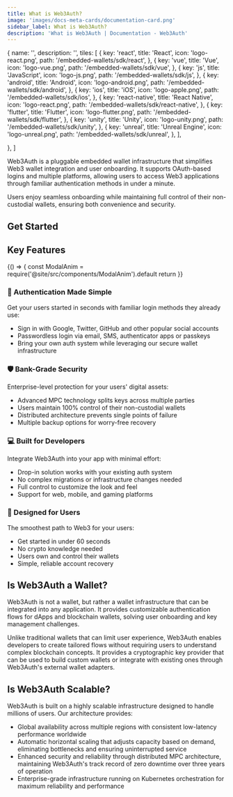 ```yaml
---
title: What is Web3Auth?
image: 'images/docs-meta-cards/documentation-card.png'
sidebar_label: What is Web3Auth?
description: 'What is Web3Auth | Documentation - Web3Auth'
---
```




  {
    name: '',
    description: '',
    tiles: [
      {
        key: 'react',
        title: 'React',
        icon: 'logo-react.png',
        path: '/embedded-wallets/sdk/react',
      },
      {
        key: 'vue',
        title: 'Vue',
        icon: 'logo-vue.png',
        path: '/embedded-wallets/sdk/vue',
      },
      {
        key: 'js',
        title: 'JavaScript',
        icon: 'logo-js.png',
        path: '/embedded-wallets/sdk/js',
      },
      {
        key: 'android',
        title: 'Android',
        icon: 'logo-android.png',
        path: '/embedded-wallets/sdk/android',
      },
      {
        key: 'ios',
        title: 'iOS',
        icon: 'logo-apple.png',
        path: '/embedded-wallets/sdk/ios',
      },
      {
        key: 'react-native',
        title: 'React Native',
        icon: 'logo-react.png',
        path: '/embedded-wallets/sdk/react-native',
      },
      {
        key: 'flutter',
        title: 'Flutter',
        icon: 'logo-flutter.png',
        path: '/embedded-wallets/sdk/flutter',
      },
      {
        key: 'unity',
        title: 'Unity',
        icon: 'logo-unity.png',
        path: '/embedded-wallets/sdk/unity',
      },
      {
        key: 'unreal',
        title: 'Unreal Engine',
        icon: 'logo-unreal.png',
        path: '/embedded-wallets/sdk/unreal',
      },
    ],

}, ]

Web3Auth is a pluggable embedded wallet infrastructure that simplifies Web3 wallet integration and user onboarding. It supports OAuth-based logins and multiple platforms, allowing users to access Web3 applications through familiar authentication methods in under a minute.

Users enjoy seamless onboarding while maintaining full control of their non-custodial wallets, ensuring both convenience and security.

## Get Started

<Tiles tileGroups={GetStarted} />

## Key Features

<BrowserOnly>
  {() => {
    const ModalAnim = require('@site/src/components/ModalAnim').default
    return <ModalAnim />
  }}
</BrowserOnly>

### 🔐 Authentication Made Simple

Get your users started in seconds with familiar login methods they already use:

- Sign in with Google, Twitter, GitHub and other popular social accounts
- Passwordless login via email, SMS, authenticator apps or passkeys
- Bring your own auth system while leveraging our secure wallet infrastructure

### 🛡️ Bank-Grade Security

Enterprise-level protection for your users' digital assets:

- Advanced MPC technology splits keys across multiple parties
- Users maintain 100% control of their non-custodial wallets
- Distributed architecture prevents single points of failure
- Multiple backup options for worry-free recovery

### 💻 Built for Developers

Integrate Web3Auth into your app with minimal effort:

- Drop-in solution works with your existing auth system
- No complex migrations or infrastructure changes needed
- Full control to customize the look and feel
- Support for web, mobile, and gaming platforms

### 👥 Designed for Users

The smoothest path to Web3 for your users:

- Get started in under 60 seconds
- No crypto knowledge needed
- Users own and control their wallets
- Simple, reliable account recovery

## Is Web3Auth a Wallet?

Web3Auth is not a wallet, but rather a wallet infrastructure that can be integrated into any application. It provides customizable authentication flows for dApps and blockchain wallets, solving user onboarding and key management challenges.

Unlike traditional wallets that can limit user experience, Web3Auth enables developers to create tailored flows without requiring users to understand complex blockchain concepts. It provides a cryptographic key provider that can be used to build custom wallets or integrate with existing ones through Web3Auth's external wallet adapters.

## Is Web3Auth Scalable?

Web3Auth is built on a highly scalable infrastructure designed to handle millions of users. Our architecture provides:

- Global availability across multiple regions with consistent low-latency performance worldwide
- Automatic horizontal scaling that adjusts capacity based on demand, eliminating bottlenecks and ensuring uninterrupted service
- Enhanced security and reliability through distributed MPC architecture, maintaining Web3Auth's track record of zero downtime over three years of operation
- Enterprise-grade infrastructure running on Kubernetes orchestration for maximum reliability and performance
